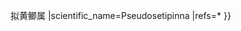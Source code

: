 {{Don't edit this line {{{machine code|}}}|{{{1}}}
|parent=Coiliinae
|rank=genus
|link=<includeonly>海州擬黃鯽{{!}}</includeonly>拟黄鲫属
|scientific_name=Pseudosetipinna
|refs=*{{FishBase genus|genus=Pseudosetipinna|month=10|year=2016}}
}}